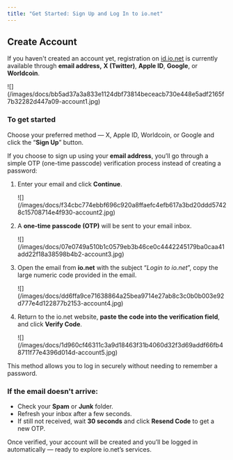 ```yaml
---
title: "Get Started: Sign Up and Log In to io.net"
---
```


## Create Account

If you haven't created an account yet, registration on [id.io.net](https://id.io.net) is currently available through **email address,** **X (Twitter)**, **Apple ID**, **Google**, or **Worldcoin**.

<Frame>
![](/images/docs/bb5ad37a3a833e1124dbf73814beceacb730e448e5adf2165f7b32282d447a09-account1.jpg)
</Frame>

### To get started

Choose your preferred method — X, Apple ID, Worldcoin, or Google and click the “**Sign Up**” button.

If you choose to sign up using your **email address**, you’ll go through a simple OTP (one-time passcode) verification process instead of creating a password:

1. Enter your email and click **Continue**.

   <Frame>
   ![](/images/docs/f34cbc774ebbf696c920a8ffaefc4efb617a3bd20ddd57428c15708714e4f930-account2.jpg)
   </Frame>

2. A **one-time passcode (OTP)** will be sent to your email inbox.

   <Frame>
   ![](/images/docs/07e0749a510b1c0579eb3b46ce0c4442245179ba0caa41add22f18a38598b4b2-account3.jpg)
   </Frame>

3. Open the email from **io.net** with the subject “*Login to io.net*”, copy the large numeric code provided in the email.

   <Frame>
   ![](/images/docs/dd6ffa9ce71638864a25bea9714e27ab8c3c0b0b003e92d777e4d122877b2153-account4.jpg)
   </Frame>

4. Return to the io.net website, **paste the code into the verification field**, and click **Verify Code**.

   <Frame>
   ![](/images/docs/1d960cf46311c3a9d18463f31b4060d32f3d69addf66fb48711f77e4396d014d-account5.jpg)
   </Frame>

This method allows you to log in securely without needing to remember a password.

### If the email doesn't arrive:

* Check your **Spam** or **Junk** folder.
* Refresh your inbox after a few seconds.
* If still not received, wait **30 seconds** and click **Resend Code** to get a new OTP.

Once verified, your account will be created and you’ll be logged in automatically — ready to explore io.net’s services.

